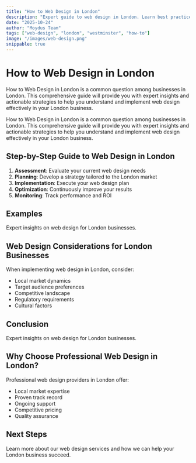 ```yaml
---
title: "How to Web Design in London"
description: "Expert guide to web design in London. Learn best practices, pricing, and strategies for London businesses."
date: "2025-10-24"
author: "Moydus Team"
tags: ["web-design", "london", "westminster", "how-to"]
image: "/images/web-design.png"
snippable: true
---
```


# How to Web Design in London

How to Web Design in London is a common question among businesses in London. This comprehensive guide will provide you with expert insights and actionable strategies to help you understand and implement web design effectively in your London business.

How to Web Design in London is a common question among businesses in London. This comprehensive guide will provide you with expert insights and actionable strategies to help you understand and implement web design effectively in your London business.

## Step-by-Step Guide to Web Design in London

1. **Assessment**: Evaluate your current web design needs
2. **Planning**: Develop a strategy tailored to the London market
3. **Implementation**: Execute your web design plan
4. **Optimization**: Continuously improve your results
5. **Monitoring**: Track performance and ROI

## Examples

Expert insights on web design for London businesses.

## Web Design Considerations for London Businesses

When implementing web design in London, consider:
- Local market dynamics
- Target audience preferences
- Competitive landscape
- Regulatory requirements
- Cultural factors

## Conclusion

Expert insights on web design for London businesses.

## Why Choose Professional Web Design in London?

Professional web design providers in London offer:
- Local market expertise
- Proven track record
- Ongoing support
- Competitive pricing
- Quality assurance

## Next Steps

Learn more about our web design services and how we can help your London business succeed.

<GeoCTA 
  city="London"
  service="Web Design"
  ctaText="Get Started Today"
/>
